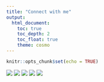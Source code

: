 ---
title: "Connect with me"
output: 
  html_document:
    toc: true
    toc_depth: 2
    toc_float: true
    theme: cosmo
---

```{r setup, include=FALSE}
knitr::opts_chunk$set(echo = TRUE)
```

[![](./figures/email_small.png)](mailto:kendrawu@connect.hku.hk) 
[![](./figures/twitter_small.png)](http://www.twitter.com/KendraMWu) 
[![](./figures/github_small.png)](https://github.com/kendrawu) 
[![](./figures/orcid_small.png)](https://orcid.org/0000-0001-6464-4874)
[![](./figures/publons_small.png)](https://publons.com/researcher/1584419/kendra-m-wu)